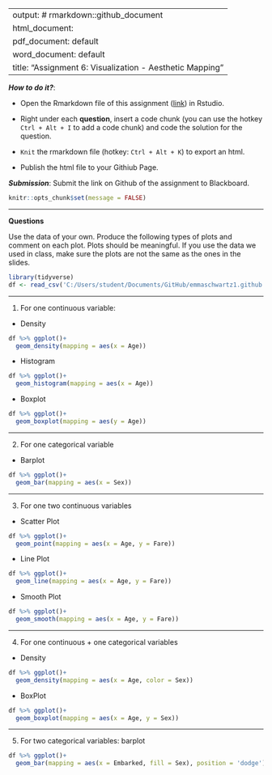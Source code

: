
---
output: # rmarkdown::github_document
  html_document:
  pdf_document: default
  word_document: default
title: "Assignment 6: Visualization - Aesthetic Mapping"
---

***How to do it?***: 

- Open the Rmarkdown file of this assignment ([link](fa2020_assignment6.Rmd)) in Rstudio. 

- Right under each **question**, insert  a code chunk (you can use the hotkey `Ctrl + Alt + I` to add a code chunk) and code the solution for the question. 

- `Knit` the rmarkdown file (hotkey: `Ctrl + Alt + K`) to export an html.  

-  Publish the html file to your Githiub Page. 

***Submission***: Submit the link on Github of the assignment to Blackboard.

```r
knitr::opts_chunk$set(message = FALSE)
```

-------

**Questions**

Use the data of your own.  Produce the following types of plots and comment on each plot. Plots should be meaningful. If you use the data we used in class, make sure the plots are not the same as the ones in the slides. 

```r
library(tidyverse)
df <- read_csv('C:/Users/student/Documents/GitHub/emmaschwartz1.github.io/titanic.csv')
```

-------

1. For one continuous variable:

- Density
```r
df %>% ggplot()+
  geom_density(mapping = aes(x = Age))
```

- Histogram 
```r
df %>% ggplot()+
  geom_histogram(mapping = aes(x = Age))
```

- Boxplot
```r
df %>% ggplot()+
  geom_boxplot(mapping = aes(y = Age))
```

-------

2. For one categorical variable

- Barplot
```r
df %>% ggplot()+
  geom_bar(mapping = aes(x = Sex))
```

-------

3. For one two continuous variables

- Scatter Plot
```r
df %>% ggplot()+
  geom_point(mapping = aes(x = Age, y = Fare))
```

- Line Plot
```r
df %>% ggplot()+
  geom_line(mapping = aes(x = Age, y = Fare))
```

- Smooth Plot
```r
df %>% ggplot()+
  geom_smooth(mapping = aes(x = Age, y = Fare))
```

-------

4. For one continuous + one categorical variables

- Density
```r
df %>% ggplot()+
  geom_density(mapping = aes(x = Age, color = Sex))
```

- BoxPlot
```r
df %>% ggplot()+
  geom_boxplot(mapping = aes(x = Age, y = Sex))
```

-------

5. For two categorical variables: barplot
```r
df %>% ggplot()+
  geom_bar(mapping = aes(x = Embarked, fill = Sex), position = 'dodge')
```



